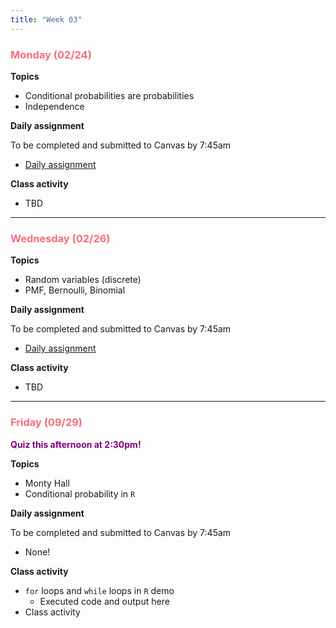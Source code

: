 ```yaml
---
title: "Week 03"
---
```


::: {style="color: #F66D7A"}
### Monday (02/24)
:::

**Topics**

-   Conditional probabilities are probabilities
-   Independence

**Daily assignment**

To be completed and submitted to Canvas by 7:45am

-   [Daily assignment](daily/DA_06.pdf)

**Class activity**

-   TBD

------------------------------------------------------------------------

::: {style="color: #F66D7A"}
### Wednesday (02/26)
:::

**Topics**

-   Random variables (discrete)
-   PMF, Bernoulli, Binomial

**Daily assignment**

To be completed and submitted to Canvas by 7:45am

-   [Daily assignment](daily/DA_07.pdf)

**Class activity**

-   TBD

------------------------------------------------------------------------

::: {style="color: #F66D7A"}
### Friday (09/29)
:::

::: {style="color: purple"}
**Quiz this afternoon at 2:30pm!**
:::

**Topics**

-   Monty Hall
-   Conditional probability in `R`

**Daily assignment**

To be completed and submitted to Canvas by 7:45am

-   None!

**Class activity**

-   `for` loops and `while` loops in `R` demo
    -   Executed code and output here
-   Class activity
